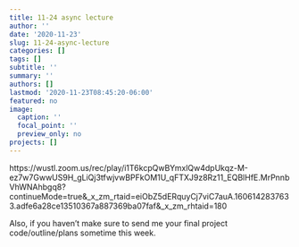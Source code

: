 ```yaml
---
title: 11-24 async lecture
author: ''
date: '2020-11-23'
slug: 11-24-async-lecture
categories: []
tags: []
subtitle: ''
summary: ''
authors: []
lastmod: '2020-11-23T08:45:20-06:00'
featured: no
image:
  caption: ''
  focal_point: ''
  preview_only: no
projects: []
---
```

https://wustl.zoom.us/rec/play/i1T6kcpQwBYmxlQw4dpUkqz-M-ez7w7GwwUS9H_gLiQj3tfwjvwBPFkOM1U_qFTXJ9z8Rz11_EQBlHfE.MrPnnbVhWNAhbgq8?continueMode=true&_x_zm_rtaid=eiObZ5dERquyCj7viC7auA.1606142837633.adfe6a28ce13510367a887369ba07faf&_x_zm_rhtaid=180

Also, if you haven't make sure to send me your final project code/outline/plans sometime this week.

